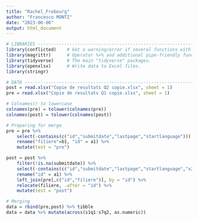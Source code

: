 ```yaml
---
title: "Rachel_Frebourg"
author: "Francesco MONTI"
date: "2023-06-06"
output: html_document
---
```


```r
# LIBRARIES -----------------------------------------------------------------------------------
library(conflicted)    # Get a warning/error if several functions with the same name exist.
library(magrittr)      # Operator %>% and additional pipe-friendly functions.
library(tidyverse)     # The main "tidyverse" packages.
library(openxlsx)      # Write data to Excel files.
library(stringr) 

# DATA ------------------------------------------------------------------------------------------
post = read.xlsx("Copie de resultats Q2 copie.xlsx", sheet = 1)
pre = read.xlsx("Copie de resultats Q1 copie.xlsx", sheet = 1)
```

```r
# Colnames() to lowercase
colnames(pre) = tolower(colnames(pre))
colnames(post) = tolower(colnames(post))

# Preparing for merge
pre = pre %>% 
    select(-contains(c("id","submitdate","lastpage","startlanguage"))) %>% 
    rename("filiere"=b1, "id" = a1) %>% 
    mutate(test = "pre")

post = post %>%
    filter(!is.na(submitdate)) %>% 
    select(-contains(c("id","submitdate","lastpage","startlanguage","x26","x27"))) %>% 
    rename("id" = a1) %>% 
    left_join(pre[,c("id","filiere")], by = "id") %>% 
    relocate(filiere, .after = "id") %>% 
    mutate(test = "post")

# Merging
data = rbind(pre,post) %>% tibble
data = data %>% mutate(across(s1q1:s7q2, as.numeric))

```

